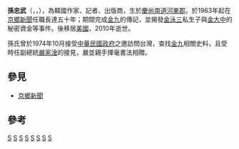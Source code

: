 {{unreferenced|time=2015-07-24T04:54:28+00:00}}
'''孫忠武'''（{{lang-ko|손충무}}，{{lang-en|Chung Mu Son}}，{{bd|1940年|11月2日|2010年|10月19日}}），為韓國作家、記者、出版商，生於[[慶尚南道|慶尚南道]][[河東郡_(韓國)|河東郡]]。於1963年起在[[京鄉新聞|京鄉新聞]]任職長達五十年；期間完成[[金九|金九]]的傳記，並揭發[[金泳三|金泳三]]私生子與[[金大中|金大中]]的秘密資金等事件。後移居[[美國|美國]]，2010年逝世。

孫氏曾於1974年10月接受[[中華民國政府|中華民國政府]]之邀訪問台灣，查找[[金九|金九]]相關史料，且受時任副總統[[嚴家淦|嚴家淦]]的接見，嚴並親手揮毫書法相贈。

==參見==
*[[京鄉新聞|京鄉新聞]]

==參考==
{{Reflist}}

{{韓國小作品}}
{{writer-stub}}

[[Category:韓國記者|S]]
[[Category:韓國作家|S]]
[[Category:韓國評論家|S]]
[[Category:韓國反共主義者|S]]
[[Category:韓國人權運動者|S]]
[[Category:移民美國的韓國人|S]]
[[Category:慶尚南道出身人物|S]]
[[Category:孫姓|S]]